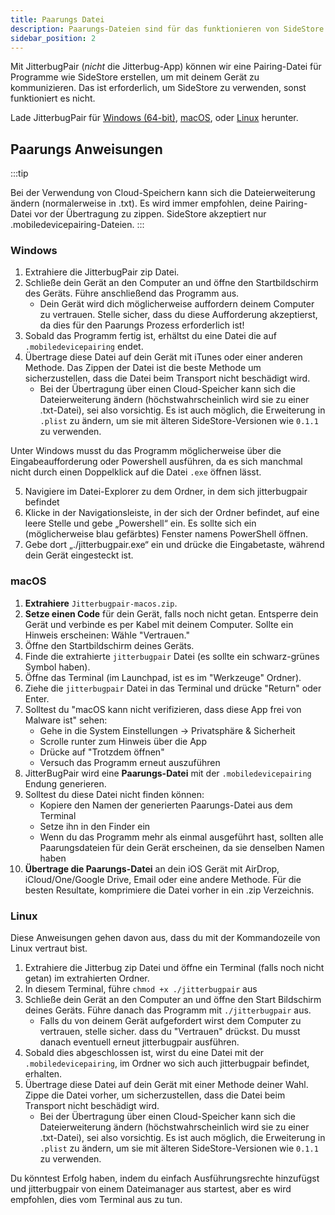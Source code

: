 ```yaml
---
title: Paarungs Datei
description: Paarungs-Dateien sind für das funktionieren von SideStore essentiell.
sidebar_position: 2
---
```


Mit JitterbugPair (*nicht* die Jitterbug-App) können wir eine Pairing-Datei für Programme wie SideStore erstellen, um mit deinem Gerät zu kommunizieren. Das ist erforderlich, um SideStore zu verwenden, sonst funktioniert es nicht.

Lade JitterbugPair für [Windows (64-bit)](https://github.com/osy/Jitterbug/releases/download/v1.3.1/jitterbugpair-win64.zip), [macOS](https://github.com/SideStore/SideStore-Docs/releases/download/need-a-place-to-put-jittterbug/jitterbugpair), oder [Linux](https://github.com/osy/Jitterbug/releases/download/v1.3.1/jitterbugpair-linux.zip) herunter.

## Paarungs Anweisungen

:::tip

Bei der Verwendung von Cloud-Speichern kann sich die Dateierweiterung ändern (normalerweise in .txt). Es wird immer empfohlen, deine Pairing-Datei vor der Übertragung zu zippen. SideStore akzeptiert nur .mobiledevicepairing-Dateien.
:::

### Windows

1. Extrahiere die JitterbugPair zip Datei.
2. Schließe dein Gerät an den Computer an und öffne den Startbildschirm des Geräts. Führe anschließend das Programm aus.
    * Dein Gerät wird dich möglicherweise auffordern deinem Computer zu vertrauen. Stelle sicher, dass du diese Aufforderung akzeptierst, da dies für den Paarungs Prozess erforderlich ist!
3. Sobald das Programm fertig ist, erhältst du eine Datei die auf `.mobiledevicepairing` endet.
4. Übertrage diese Datei auf dein Gerät mit iTunes oder einer anderen Methode. Das Zippen der Datei ist die beste Methode um sicherzustellen, dass die Datei beim Transport nicht beschädigt wird.
    * Bei der Übertragung über einen Cloud-Speicher kann sich die Dateierweiterung ändern (höchstwahrscheinlich wird sie zu einer .txt-Datei), sei also vorsichtig. Es ist auch möglich, die Erweiterung in `.plist` zu ändern, um sie mit älteren SideStore-Versionen wie `0.1.1` zu verwenden.

Unter Windows musst du das Programm möglicherweise über die Eingabeaufforderung oder Powershell ausführen, da es sich manchmal nicht durch einen Doppelklick auf die Datei `.exe` öffnen lässt.

5. Navigiere im Datei-Explorer zu dem Ordner, in dem sich jitterbugpair befindet
6. Klicke in der Navigationsleiste, in der sich der Ordner befindet, auf eine leere Stelle und gebe „Powershell“ ein. Es sollte sich ein (möglicherweise blau gefärbtes) Fenster namens PowerShell öffnen.
7. Gebe dort „./jitterbugpair.exe“ ein und drücke die Eingabetaste, während dein Gerät eingesteckt ist.


### macOS

1. **Extrahiere** `Jitterbugpair-macos.zip`.
2. **Setze einen Code** für dein Gerät, falls noch nicht getan. Entsperre dein Gerät und verbinde es per Kabel mit deinem Computer. Sollte ein Hinweis erscheinen: Wähle "Vertrauen."
3. Öffne den Startbildschirm deines Geräts.
4. Finde die extrahierte `jitterbugpair` Datei (es sollte ein schwarz-grünes Symbol haben).
5. Öffne das Terminal (im Launchpad, ist es im "Werkzeuge" Ordner).
6. Ziehe die `jitterbugpair` Datei in das Terminal und drücke "Return" oder Enter.
7. Solltest du "macOS kann nicht verifizieren, dass diese App frei von Malware ist" sehen:
   - Gehe in die System Einstellungen -> Privatsphäre & Sicherheit
   - Scrolle runter zum Hinweis über die App
   - Drücke auf "Trotzdem öffnen"
   - Versuch das Programm erneut auszuführen
8. JitterBugPair wird eine **Paarungs-Datei** mit der `.mobiledevicepairing` Endung generieren.
9. Solltest du diese Datei nicht finden können:
   - Kopiere den Namen der generierten Paarungs-Datei aus dem Terminal
   - Setze ihn in den Finder ein
   - Wenn du das Programm mehr als einmal ausgeführt hast, sollten alle Paarungsdateien für dein Gerät erscheinen, da sie denselben Namen haben
10. **Übertrage die Paarungs-Datei** an dein iOS Gerät mit AirDrop, iCloud/One/Google Drive, Email oder eine andere Methode. Für die besten Resultate, komprimiere die Datei vorher in ein .zip Verzeichnis.

### Linux

Diese Anweisungen gehen davon aus, dass du mit der Kommandozeile von Linux vertraut bist.

1. Extrahiere die Jitterbug zip Datei und öffne ein Terminal (falls noch nicht getan) im extrahierten Ordner. 
2. In diesem Terminal, führe `chmod +x ./jitterbugpair` aus
3. Schließe dein Gerät an den Computer an und öffne den Start Bildschirm deines Geräts. Führe danach das Programm mit `./jitterbugpair` aus.
    * Falls du von deinem Gerät aufgefordert wirst dem Computer zu vertrauen, stelle sicher. dass du "Vertrauen" drückst. Du musst danach eventuell erneut jitterbugpair ausführen.
4. Sobald dies abgeschlossen ist, wirst du eine Datei mit der `.mobiledevicepairing`, im Ordner wo sich auch jitterbugpair befindet, erhalten.
5. Übertrage diese Datei auf dein Gerät mit einer Methode deiner Wahl. Zippe die Datei vorher, um sicherzustellen, dass die Datei beim Transport nicht beschädigt wird.
    * Bei der Übertragung über einen Cloud-Speicher kann sich die Dateierweiterung ändern (höchstwahrscheinlich wird sie zu einer .txt-Datei), sei also vorsichtig. Es ist auch möglich, die Erweiterung in `.plist` zu ändern, um sie mit älteren SideStore-Versionen wie `0.1.1` zu verwenden.

Du könntest Erfolg haben, indem du einfach Ausführungsrechte hinzufügst und jitterbugpair von einem Dateimanager aus startest, aber es wird empfohlen, dies vom Terminal aus zu tun.

